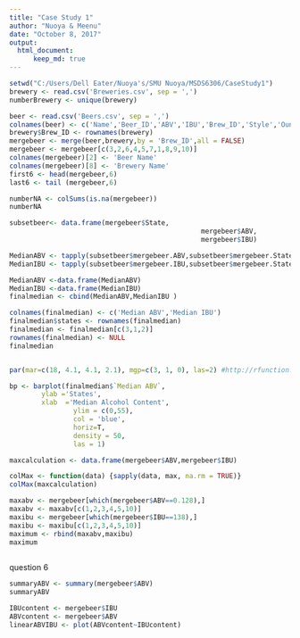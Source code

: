 ```yaml
---
title: "Case Study 1"
author: "Nuoya & Meenu"
date: "October 8, 2017"
output: 
  html_document:
      keep_md: true
---
```


```r
setwd("C:/Users/Dell Eater/Nuoya's/SMU Nuoya/MSDS6306/CaseStudy1")
brewery <- read.csv('Breweries.csv', sep = ',')
numberBrewery <- unique(brewery)
```
```r
beer <- read.csv('Beers.csv', sep = ',')
colnames(beer) <- c('Name','Beer_ID','ABV','IBU','Brew_ID','Style','Ounces')
brewery$Brew_ID <- rownames(brewery)
mergebeer <- merge(beer,brewery,by = 'Brew_ID',all = FALSE)
mergebeer <- mergebeer[c(3,2,6,4,5,7,1,8,9,10)]
colnames(mergebeer)[2] <- 'Beer Name'
colnames(mergebeer)[8] <- 'Brewery Name'
first6 <- head(mergebeer,6)
last6 <- tail (mergebeer,6)
```

```r
numberNA <- colSums(is.na(mergebeer))
numberNA
```

```r
subsetbeer<- data.frame(mergebeer$State,
												mergebeer$ABV,
												mergebeer$IBU)

MedianABV <- tapply(subsetbeer$mergebeer.ABV,subsetbeer$mergebeer.State,median)
MedianIBU <- tapply(subsetbeer$mergebeer.IBU,subsetbeer$mergebeer.State,median)

MedianABV <-data.frame(MedianABV)
MedianIBU <-data.frame(MedianIBU)
finalmedian <- cbind(MedianABV,MedianIBU )

colnames(finalmedian) <- c('Median ABV','Median IBU')
finalmedian$states <- rownames(finalmedian)
finalmedian <- finalmedian[c(3,1,2)]
rownames(finalmedian) <- NULL
finalmedian


par(mar=c(18, 4.1, 4.1, 2.1), mgp=c(3, 1, 0), las=2) #http://rfunction.com/archives/1302

bp <- barplot(finalmedian$`Median ABV`,
      	ylab ='States',
        xlab  ='Median Alcohol Content',
				ylim = c(0,55),
				col = 'blue',
				horiz=T, 
				density = 50,
				las = 1)
```

```r
maxcalculation <- data.frame(mergebeer$ABV,mergebeer$IBU)

colMax <- function(data) {sapply(data, max, na.rm = TRUE)}
colMax(maxcalculation)

maxabv <- mergebeer[which(mergebeer$ABV==0.128),]
maxabv <- maxabv[c(1,2,3,4,5,10)]
maxibu <- mergebeer[which(mergebeer$IBU==138),]
maxibu <- maxibu[c(1,2,3,4,5,10)]
maximum <- rbind(maxabv,maxibu)
maximum
 
```
question 6
```r
summaryABV <- summary(mergebeer$ABV)
summaryABV
```

```r
IBUcontent <- mergebeer$IBU
ABVcontent <- mergebeer$ABV
linearABVIBU <- plot(ABVcontent~IBUcontent)
```

